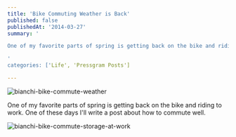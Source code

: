 ```yaml
---
title: 'Bike Commuting Weather is Back'
published: false
publishedAt: '2014-03-27'
summary: '

One of my favorite parts of spring is getting back on the bike and riding to work. One of these days I'll write a post about how to commute well. 

'
categories: ['Life', 'Pressgram Posts']

---
```


<Image src="/images/blog/bike-commuting-weather-is-back/bianchi-bike-commute-weather.jpg" alt="bianchi-bike-commute-weather" width={800} height={600} />

One of my favorite parts of spring is getting back on the bike and riding to work. One of these days I'll write a post about how to commute well.

<Image src="/images/blog/bike-commuting-weather-is-back/bianchi-bike-commute-storage-at-work.jpg" alt="bianchi-bike-commute-storage-at-work" width={800} height={600} />

